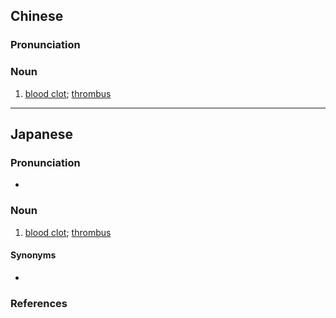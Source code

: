 {{also|血块}}
==Chinese==
{{zh-forms|s=血块}}

===Pronunciation===
{{zh-pron
|m=血kuài,er=y
|c=hyut3 faai3
|mn=hoeh-tè/huih-tè
|cat=n
}}

===Noun===
{{zh-noun}}

# {{lb|zh|pathology}} [[blood clot]]; [[thrombus]]

----

==Japanese==
{{ja-kanjitab|けつ|k1=けっ|かい|yomi=o}}

===Pronunciation===
{{ja-pron|けっかい|acc=h|acc_ref=NHK|y=ko}}
* {{homophone|決壊|lang=ja|sort=けっかい}}

===Noun===
{{ja-noun|けっ.かい|head=[[血]][[塊]]}}

# {{lb|ja|sort=けっかい|pathology}} [[blood clot]]; [[thrombus]]

====Synonyms====
* {{ja-l|血栓|[[けっせん]]|[[kessen]]}}

===References===
<references/>